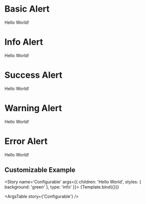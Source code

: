 

<Meta title='Components/Alert' component={Alert} />


# Basic Alert

<Preview>
  <Story name='Alert Example'>
    <Alert>Hello World!</Alert>
  </Story>
</Preview>

# Info Alert

<Preview>
  <Story name='Info Alert'>
    <Alert type="info">Hello World!</Alert>
  </Story>
</Preview>

# Success Alert

<Preview>
  <Story name='Success Alert'>
    <Alert type="success">Hello World!</Alert>
  </Story>
</Preview>

# Warning Alert

<Preview>
  <Story name='Warning Alert'>
    <Alert type="warning">Hello World!</Alert>
  </Story>
</Preview>

# Error Alert

<Preview>
  <Story name='Error Alert'>
    <Alert type="error">Hello World!</Alert>
  </Story>
</Preview>


## Customizable Example

<Story
  name='Configurable'
  args={{
    children: 'Hello World',
    styles: {
      background: 'green'
    },
    type: 'info'
  }}>
  {Template.bind({})}
</Story>

<ArgsTable story={'Configurable'} />
